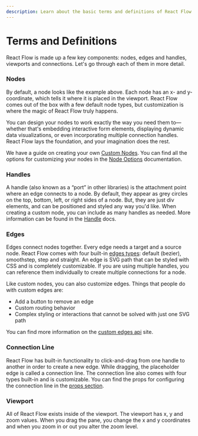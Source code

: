```yaml
---
description: Learn about the basic terms and definitions of React Flow
---
```



# Terms and Definitions

React Flow is made up a few key components: nodes, edges and handles, viewports and connections. Let's go through each of them in more detail.

<RemoteCodeViewer route="learn/basic-terms" framework="react" showEditor={false} />

### Nodes

By default, a node looks like the example above. Each node has an x- and y-coordinate, which tells it where it is placed in the viewport. React Flow comes out of the box with a few default node types, but customization is where the magic of React Flow truly happens.

You can design your nodes to work exactly the way you need them to—whether that's embedding interactive form elements, displaying dynamic data visualizations, or even incorporating multiple connection handles. React Flow lays the foundation, and your imagination does the rest.

We have a guide on creating your own [Custom Nodes](/learn/customization/custom-nodes). You can find all the options for customizing your nodes in the [Node Options](/api-reference/types/node) documentation.

### Handles

A handle (also known as a “port” in other libraries) is the attachment point where an edge connects to a node. By default, they appear as grey circles on the top, bottom, left, or right sides of a node. But, they are just div elements, and can be positioned and styled any way you'd like. When creating a custom node, you can include as many handles as needed. More information can be found in the [Handle](/api-reference/components/handle) docs.

### Edges

Edges connect nodes together. Every edge needs a target and a source node. React Flow comes with four built-in [edges types](/examples/edges/edge-types): default (bezier), smoothstep, step and straight. An edge is SVG path that can be styled with CSS and is completely customizable. If you are using multiple handles, you can reference them individually to create multiple connections for a node.

Like custom nodes, you can also customize edges. Things that people do with custom edges are:

- Add a button to remove an edge
- Custom routing behavior
- Complex styling or interactions that cannot be solved with just one SVG path

You can find more information on the [custom edges api](/api-reference/types/edge-props) site.

### Connection Line

React Flow has built-in functionality to click-and-drag from one handle to another in order to create a new edge. While dragging, the placeholder edge is called a connection line. The connection line also comes with four types built-in and is customizable. You can find the props for configuring the connection line in the [props section](/api-reference/react-flow#connection-line-props).

### Viewport

All of React Flow exists inside of the viewport. The viewport has x, y and zoom values.
When you drag the pane, you change the x and y coordinates and when you zoom in or out you
alter the zoom level.
